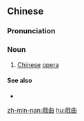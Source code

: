 {{also|戏曲}}
==Chinese==
{{zh-forms|s=戏曲}}

===Pronunciation===
{{zh-pron
|m=xìqǔ
|c=hei3 kuk1
|mn=qz,xm,zz:hì-khiok/tw:hì-khek
|cat=n
}}

===Noun===
{{zh-noun}}

# [[Chinese]] [[opera]]

====See also====
* {{zh-l|歌劇}}

{{zh-cat|Music}}

[[zh-min-nan:戲曲]]
[[hu:戲曲]]